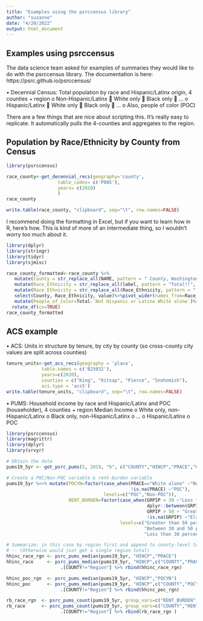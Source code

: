 ```yaml
---
title: "Examples using the psrccensus library"
author: "suzanne"
date: "4/20/2022"
output: html_document
---
```

## Examples using psrccensus

The data science team asked for examples of summaries they would like to do with the psrccensus library.
The documentation is here: https://psrc.github.io/psrccensus/

•	Decennial Census: Total population by race and Hispanic/Latinx origin, 4 counties + region
o	Non-Hispanic/Latinx
	White only
	Black only
	…
o	Hispanic/Latinx
	White only
	Black only
	…
o	Also, people of color (POC)

There are a few things that are nice about scripting this. It's really easy to replicate. It automatically pulls the 4-counties and aggregates to the region.

## Population by Race/Ethnicity by County from Census
```r
library(psrccensus)

race_county<-get_decennial_recs(geography='county', 
                   table_codes= c('P005'),
                   years= c(2010)              
                   )
race_county

write.table(race_county, "clipboard", sep="\t", row.names=FALSE)
```
I recommend doing the formatting in Excel, but if you want to learn how in R, here's how. This is kind of more of an intermediate thing, so I wouldn't worry too much about it.
```r

library(dplyr)
library(stringr)
library(tidyr)
library(sjmisc)

race_county_formatted<-race_county %>%
   mutate(County = str_replace_all(NAME, pattern = " County, Washington", replacement = "")) %>%
   mutate(Race_Ethnicity = str_replace_all(label, pattern = "Total!!", replacement = ""))%>%    
   mutate(Race_Ethnicity = str_replace_all(Race_Ethnicity, pattern = "!!", replacement = " ")) %>%
   select(County, Race_Ethnicity, value)%>%pivot_wider(names_from=Race_Ethnicity, values_from=value)%>%
   mutate(People_of_Color=Total-`Not Hispanic or Latino White alone`)%>%
  rotate_df(cn=TRUE)
race_county_formatted
```

## ACS example

•	ACS: Units in structure by tenure, by city by county (so cross-county city values are split across counties)



```r
tenure_units<-get_acs_recs(geography = 'place',
             table.names = c('B25032'),
             years=c(2020),
             counties = c("King", "Kitsap", "Pierce", "Snohomish"),
             acs.type = 'acs5')
write.table(tenure_units, "clipboard", sep="\t", row.names=FALSE)
```
•	PUMS: Household income by race and Hispanic/Latinx and POC (householder), 4 counties + region
Median Income
o	White only, non-Hispanic/Latinx
o	Black only, non-Hispanic/Latinx
o	…
o	Hispanic/Latinx
o	POC
```r

library(psrccensus)
library(magrittr)
library(dplyr)
library(srvyr)

# Obtain the data
pums19_5yr <- get_psrc_pums(5, 2019, "h", c("COUNTY","HINCP","PRACE","GRPIP"))

# Create a POC/Non-POC variable & rent-burden variable
pums19_5yr %<>% mutate(POCYN=factor(case_when(PRACE=="White alone" ~"Non-POC",
                                              !is.na(PRACE) ~"POC"),
                                    levels=c("POC","Non-POC")),
                       RENT_BURDEN=factor(case_when(GRPIP < 30 ~"Less than 30 percent",
                                                    dplyr::between(GRPIP,30,50) ~ "Between 30 and 50 percent",
                                                    GRPIP > 50 ~ "Greater than 50 percent",
                                                    !is.na(GRPIP) ~"Else"),
                                          levels=c("Greater than 50 percent",
                                                   "Between 30 and 50 percent",
                                                   "Less than 30 percent","Else")))

# Summarize; in this case by region first and append to county-level to get all totals
# -- (Otherwise would just get a single region total)
hhinc_race_rgn <- psrc_pums_median(pums19_5yr, "HINCP","PRACE")
hhinc_race     <- psrc_pums_median(pums19_5yr, "HINCP",c("COUNTY","PRACE")) %>%
                    .[COUNTY!="Region"] %>% rbind(hhinc_race_rgn)

hhinc_poc_rgn  <- psrc_pums_median(pums19_5yr, "HINCP","POCYN")
hhinc_poc      <- psrc_pums_median(pums19_5yr, "HINCP",c("COUNTY","POCYN")) %>%
                    .[COUNTY!="Region"] %>% rbind(hhinc_poc_rgn)

rb_race_rgn  <- psrc_pums_count(pums19_5yr, group_vars=c("RENT_BURDEN","PRACE"))
rb_race      <- psrc_pums_count(pums19_5yr, group_vars=c("COUNTY","RENT_BURDEN","PRACE")) %>%
                    .[COUNTY!="Region"] %>% rbind(rb_race_rgn )

```
